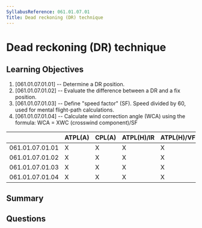 ```yaml
---
SyllabusReference: 061.01.07.01
Title: Dead reckoning (DR) technique
---
```


# Dead reckoning (DR) technique

## Learning Objectives

1. [061.01.07.01.01] -- Determine a DR position.
2. [061.01.07.01.02] -- Evaluate the difference between a DR and a fix position.
3. [061.01.07.01.03] -- Define "speed factor" (SF). Speed divided by 60, used
   for mental flight-path calculations.
4. [061.01.07.01.04] -- Calculate wind correction angle (WCA) using the formula:
   WCA = XWC (crosswind component)/SF

|                 | ATPL(A) | CPL(A) | ATPL(H)/IR | ATPL(H)/VFR | CPL(H) | IR  | CBIR(A) |
| --------------- | ------- | ------ | ---------- | ----------- | ------ | --- | ------- |
| 061.01.07.01.01 | X       | X      | X          | X           | X      |     |         |
| 061.01.07.01.02 | X       | X      | X          | X           | X      |     |         |
| 061.01.07.01.03 | X       | X      | X          | X           | X      |     |         |
| 061.01.07.01.04 | X       | X      | X          | X           | X      |     |         |

## Summary

## Questions
